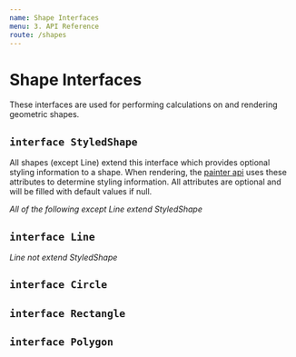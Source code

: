 ```yaml
---
name: Shape Interfaces
menu: 3. API Reference
route: /shapes
---
```



# Shape Interfaces

These interfaces are used for performing calculations on and rendering geometric shapes.

## `interface StyledShape`

All shapes (except Line) extend this interface which provides optional styling information to a shape. When rendering, the [painter api](/painterapi) uses these attributes to determine styling information. All attributes are optional and will be filled with default values if null.

<InterfaceDocumentation interfaceMetadata={StyledShape} />

*All of the following except Line extend StyledShape*

## `interface Line`

*Line not extend StyledShape*

<InterfaceDocumentation interfaceMetadata={Line} hideInheritedMembers />

## `interface Circle`

<InterfaceDocumentation interfaceMetadata={Circle} hideInheritedMembers />

## `interface Rectangle`

<InterfaceDocumentation interfaceMetadata={Rectangle} hideInheritedMembers />

## `interface Polygon`

<InterfaceDocumentation interfaceMetadata={Polygon} hideInheritedMembers />
